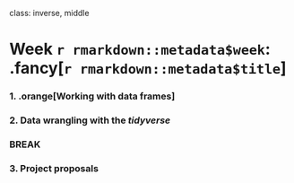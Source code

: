 
class: inverse, middle

# Week `r rmarkdown::metadata$week`: .fancy[`r rmarkdown::metadata$title`]

### 1. .orange[Working with data frames]
### 2. Data wrangling with the _tidyverse_

### BREAK

### 3. Project proposals
